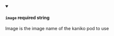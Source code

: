 
<details className="config-field" data-expandable="false" open>
<summary>

#### `image` <span class="config-field-required" data-required="false">required</span> <span class="config-field-type">string</span> <span class="config-field-default"></span> <span class="config-field-enum"></span>

Image is the image name of the kaniko pod to use

</summary>



</details>
